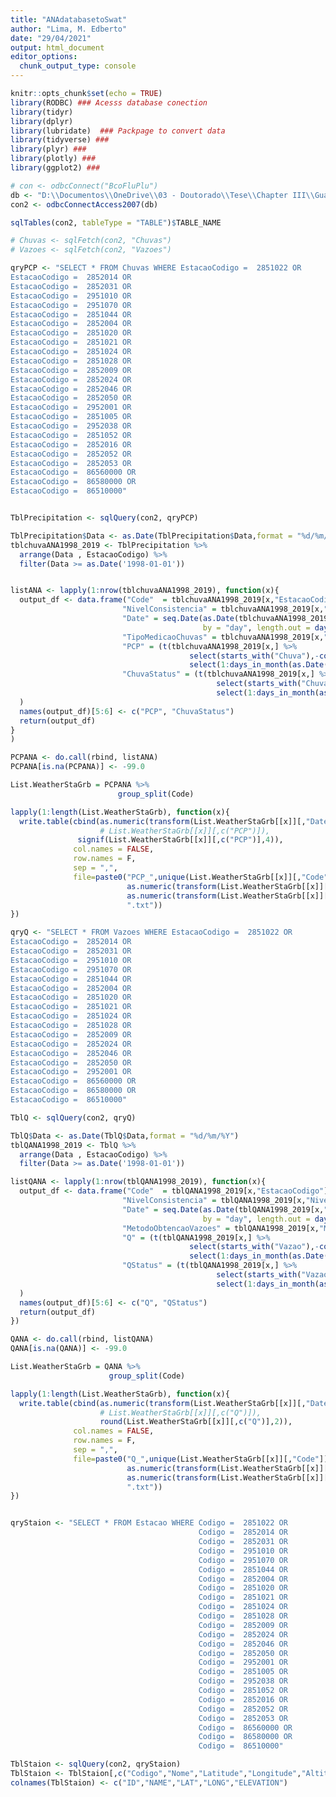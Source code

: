 ---
title: "ANAdatabasetoSwat"
author: "Lima, M. Edberto"
date: "29/04/2021"
output: html_document
editor_options: 
  chunk_output_type: console
---

```{r setup, include=FALSE}
knitr::opts_chunk$set(echo = TRUE)
library(RODBC) ### Acesss database conection
library(tidyr)
library(dplyr)
library(lubridate)  ### Packpage to convert data
library(tidyverse) ###
library(plyr) ###
library(plotly) ###
library(ggplot2) ###

```

```{r Precipitation}

# con <- odbcConnect("BcoFluPlu")
db <- "D:\\Documentos\\OneDrive\\03 - Doutorado\\Tese\\Chapter III\\Guages\\ANA17032021_Edberto\\BcoFluPlu.mdb"
con2 <- odbcConnectAccess2007(db)

sqlTables(con2, tableType = "TABLE")$TABLE_NAME

# Chuvas <- sqlFetch(con2, "Chuvas")
# Vazoes <- sqlFetch(con2, "Vazoes")

qryPCP <- "SELECT * FROM Chuvas WHERE EstacaoCodigo =  2851022 OR 
EstacaoCodigo =  2852014 OR 
EstacaoCodigo =  2852031 OR 
EstacaoCodigo =  2951010 OR 
EstacaoCodigo =  2951070 OR 
EstacaoCodigo =  2851044 OR 
EstacaoCodigo =  2852004 OR 
EstacaoCodigo =  2851020 OR 
EstacaoCodigo =  2851021 OR 
EstacaoCodigo =  2851024 OR 
EstacaoCodigo =  2851028 OR 
EstacaoCodigo =  2852009 OR 
EstacaoCodigo =  2852024 OR 
EstacaoCodigo =  2852046 OR 
EstacaoCodigo =  2852050 OR 
EstacaoCodigo =  2952001 OR 
EstacaoCodigo =  2851005 OR
EstacaoCodigo =  2952038 OR
EstacaoCodigo =  2851052 OR
EstacaoCodigo =  2852016 OR
EstacaoCodigo =  2852052 OR
EstacaoCodigo =  2852053 OR
EstacaoCodigo =  86560000 OR 
EstacaoCodigo =  86580000 OR 
EstacaoCodigo =  86510000"


TblPrecipitation <- sqlQuery(con2, qryPCP)

TblPrecipitation$Data <- as.Date(TblPrecipitation$Data,format = "%d/%m/%Y")
tblchuvaANA1998_2019 <- TblPrecipitation %>%
  arrange(Data , EstacaoCodigo) %>%
  filter(Data >= as.Date('1998-01-01'))


listANA <- lapply(1:nrow(tblchuvaANA1998_2019), function(x){
  output_df <- data.frame("Code"  = tblchuvaANA1998_2019[x,"EstacaoCodigo"],
                         "NivelConsistencia" = tblchuvaANA1998_2019[x,"NivelConsistencia"],
                         "Date" = seq.Date(as.Date(tblchuvaANA1998_2019[x,"Data"], "%d/%m/%Y"), 
                                           by = "day", length.out = days_in_month(as.Date(tblchuvaANA1998_2019[x,"Data"], "%d/%m/%Y"))),
                         "TipoMedicaoChuvas" = tblchuvaANA1998_2019[x,"TipoMedicaoChuvas"],
                         "PCP" = (t(tblchuvaANA1998_2019[x,] %>% 
                                        select(starts_with("Chuva"),-contains("Status")) %>% 
                                        select(1:days_in_month(as.Date(tblchuvaANA1998_2019[x,"Data"], "%d/%m/%Y"))))),
                         "ChuvaStatus" = (t(tblchuvaANA1998_2019[x,] %>% 
                                              select(starts_with("Chuva") & ends_with("Status")) %>% 
                                              select(1:days_in_month(as.Date(tblchuvaANA1998_2019[x,"Data"], "%d/%m/%Y")))))
  ) 
  names(output_df)[5:6] <- c("PCP", "ChuvaStatus")
  return(output_df)
}
)

PCPANA <- do.call(rbind, listANA)
PCPANA[is.na(PCPANA)] <- -99.0

List.WeatherStaGrb = PCPANA %>%
                        group_split(Code)

lapply(1:length(List.WeatherStaGrb), function(x){
  write.table(cbind(as.numeric(transform(List.WeatherStaGrb[[x]][,"Date"], Date = format(Date , "%Y%m%d"))[,1]),
                    # List.WeatherStaGrb[[x]][,c("PCP")]),
               signif(List.WeatherStaGrb[[x]][,c("PCP")],4)),
              col.names = FALSE, 
              row.names	= F,
              sep = ",",
              file=paste0("PCP_",unique(List.WeatherStaGrb[[x]][,"Code"]),"_",
                          as.numeric(transform(List.WeatherStaGrb[[x]][1,"Date"], Date = format(Date , "%Y%m%d"))), "_",
                          as.numeric(transform(List.WeatherStaGrb[[x]][dim(List.WeatherStaGrb[[x]])[1],"Date"], Date = format(Date , "%Y%m%d"))),
                          ".txt"))
})


```



```{r Q}

qryQ <- "SELECT * FROM Vazoes WHERE EstacaoCodigo =  2851022 OR 
EstacaoCodigo =  2852014 OR 
EstacaoCodigo =  2852031 OR 
EstacaoCodigo =  2951010 OR 
EstacaoCodigo =  2951070 OR 
EstacaoCodigo =  2851044 OR 
EstacaoCodigo =  2852004 OR 
EstacaoCodigo =  2851020 OR 
EstacaoCodigo =  2851021 OR 
EstacaoCodigo =  2851024 OR 
EstacaoCodigo =  2851028 OR 
EstacaoCodigo =  2852009 OR 
EstacaoCodigo =  2852024 OR 
EstacaoCodigo =  2852046 OR 
EstacaoCodigo =  2852050 OR 
EstacaoCodigo =  2952001 OR 
EstacaoCodigo =  86560000 OR 
EstacaoCodigo =  86580000 OR 
EstacaoCodigo =  86510000"

TblQ <- sqlQuery(con2, qryQ)

TblQ$Data <- as.Date(TblQ$Data,format = "%d/%m/%Y")
tblQANA1998_2019 <- TblQ %>%
  arrange(Data , EstacaoCodigo) %>%
  filter(Data >= as.Date('1998-01-01'))

listQANA <- lapply(1:nrow(tblQANA1998_2019), function(x){
  output_df <- data.frame("Code"  = tblQANA1998_2019[x,"EstacaoCodigo"],
                         "NivelConsistencia" = tblQANA1998_2019[x,"NivelConsistencia"],
                         "Date" = seq.Date(as.Date(tblQANA1998_2019[x,"Data"], "%d/%m/%Y"), 
                                           by = "day", length.out = days_in_month(as.Date(tblQANA1998_2019[x,"Data"], "%d/%m/%Y"))),
                         "MetodoObtencaoVazoes" = tblQANA1998_2019[x,"MetodoObtencaoVazoes"],
                         "Q" = (t(tblQANA1998_2019[x,] %>% 
                                        select(starts_with("Vazao"),-contains("Status")) %>% 
                                        select(1:days_in_month(as.Date(tblQANA1998_2019[x,"Data"], "%d/%m/%Y"))))),
                         "QStatus" = (t(tblQANA1998_2019[x,] %>% 
                                              select(starts_with("Vazao") & ends_with("Status")) %>% 
                                              select(1:days_in_month(as.Date(tblQANA1998_2019[x,"Data"], "%d/%m/%Y")))))
  ) 
  names(output_df)[5:6] <- c("Q", "QStatus")
  return(output_df)
})

QANA <- do.call(rbind, listQANA)
QANA[is.na(QANA)] <- -99.0

List.WeatherStaGrb = QANA %>%
                      group_split(Code)

lapply(1:length(List.WeatherStaGrb), function(x){
  write.table(cbind(as.numeric(transform(List.WeatherStaGrb[[x]][,"Date"], Date = format(Date , "%Y%m%d"))[,1]),
                    # List.WeatherStaGrb[[x]][,c("Q")]),
                    round(List.WeatherStaGrb[[x]][,c("Q")],2)),
              col.names = FALSE, 
              row.names	= F,
              sep = ",",
              file=paste0("Q_",unique(List.WeatherStaGrb[[x]][,"Code"]),"_",
                          as.numeric(transform(List.WeatherStaGrb[[x]][1,"Date"], Date = format(Date , "%Y%m%d"))), "_",
                          as.numeric(transform(List.WeatherStaGrb[[x]][dim(List.WeatherStaGrb[[x]])[1],"Date"], Date = format(Date , "%Y%m%d"))),
                          ".txt"))
})



```

```{r}


qryStaion <- "SELECT * FROM Estacao WHERE Codigo =  2851022 OR 
                                          Codigo =  2852014 OR 
                                          Codigo =  2852031 OR 
                                          Codigo =  2951010 OR 
                                          Codigo =  2951070 OR 
                                          Codigo =  2851044 OR 
                                          Codigo =  2852004 OR 
                                          Codigo =  2851020 OR 
                                          Codigo =  2851021 OR 
                                          Codigo =  2851024 OR 
                                          Codigo =  2851028 OR 
                                          Codigo =  2852009 OR 
                                          Codigo =  2852024 OR 
                                          Codigo =  2852046 OR 
                                          Codigo =  2852050 OR 
                                          Codigo =  2952001 OR 
                                          Codigo =  2851005 OR
                                          Codigo =  2952038 OR
                                          Codigo =  2851052 OR
                                          Codigo =  2852016 OR
                                          Codigo =  2852052 OR
                                          Codigo =  2852053 OR
                                          Codigo =  86560000 OR 
                                          Codigo =  86580000 OR 
                                          Codigo =  86510000"

TblStaion <- sqlQuery(con2, qryStaion)
TblStaion <- TblStaion[,c("Codigo","Nome","Latitude","Longitude","Altitude")]
colnames(TblStaion) <- c("ID","NAME","LAT","LONG","ELEVATION")



 

```

